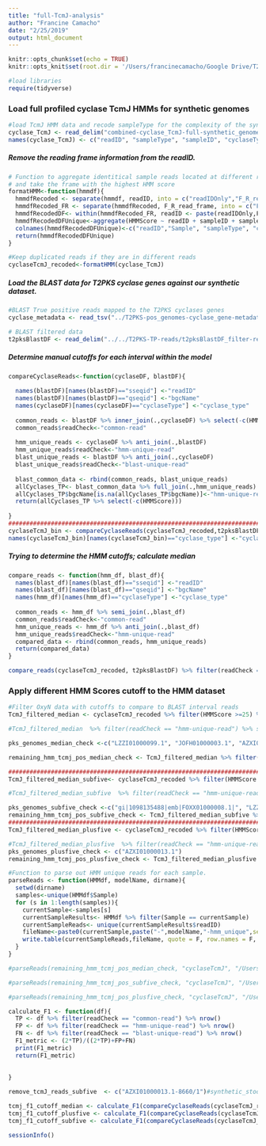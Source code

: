 ```yaml
---
title: "full-TcmJ-analysis"
author: "Francine Camacho"
date: "2/25/2019"
output: html_document
---
```


```r
knitr::opts_chunk$set(echo = TRUE)
knitr::opts_knit$set(root.dir = '/Users/francinecamacho/Google Drive/T2PKS-paper/computational_analysis/synthetic_genomes/HMM-analysis/TcmJ/')
```


```r
#load libraries
require(tidyverse)
```

### Load full profiled cyclase TcmJ HMMs for synthetic genomes
```r
#load TcmJ HMM data and recode sampleType for the complexity of the synthetic sample (#of genomes in samples)
cyclase_TcmJ <- read_delim("combined-cyclase_TcmJ-full-synthetic_genomes-results.txt",col_names = F, delim = "\t") 
names(cyclase_TcmJ) <- c("readID", "sampleType", "sampleID", "cyclaseType", "HMMScore")
```

##### Remove the reading frame information from the readID. 
```r
# Function to aggregate identitical sample reads located at different reading frames 
# and take the frame with the highest HMM score
formatHMM<-function(hmmdf){
  hmmdfRecoded <- separate(hmmdf, readID, into = c("readIDOnly","F_R_read_frame"), sep = "/", extra = "merge")
  hmmdfRecoded_FR <- separate(hmmdfRecoded, F_R_read_frame, into = c("F_R","frameNumb"), sep = "_", extra = "merge")
  hmmdfRecodedDF<- within(hmmdfRecoded_FR, readID <- paste(readIDOnly,F_R, sep='/'))
  hmmdfRecodedDFUnique<-aggregate(HMMScore ~ readID + sampleID + sampleType + cyclaseType , hmmdfRecodedDF, max)
  colnames(hmmdfRecodedDFUnique)<-c("readID","Sample", "sampleType", "cyclaseType","HMMScore")
  return(hmmdfRecodedDFUnique)
}

#Keep duplicated reads if they are in different reads
cyclaseTcmJ_recoded<-formatHMM(cyclase_TcmJ)
```

##### Load the BLAST data for T2PKS cyclase genes against our synthetic dataset. 
```r
#BLAST True positive reads mapped to the T2PKS cyclases genes 
cyclase_metadata <- read_tsv("../T2PKS-pos_genomes-cyclase_gene-metadata.txt", col_names = T) %>% filter(used_in_synthetic_metagenome == "Y") %>% select(c(11:9))

# BLAST filtered data 
t2pksBlastDF <- read_delim("../../T2PKS-TP-reads/t2pksBlastDF_filter-results.txt", col_names = T, delim = "\t") %>% inner_join(.,cyclase_metadata, by= c("qseqid" = "nucl_cyclase_target_name") )%>% filter(cyclase_type == "TcmJ") 

```

##### Determine manual cutoffs for each interval within the model
```r
compareCyclaseReads<-function(cyclaseDF, blastDF){
  
  names(blastDF)[names(blastDF)=="sseqid"] <-"readID"
  names(blastDF)[names(blastDF)=="qseqid"] <-"bgcName"
  names(cyclaseDF)[names(cyclaseDF)=="cyclaseType"] <-"cyclase_type"
  
  common_reads <- blastDF %>% inner_join(.,cyclaseDF) %>% select(-c(HMMScore))
  common_reads$readCheck<-"common-read"
  
  hmm_unique_reads <- cyclaseDF %>% anti_join(.,blastDF)
  hmm_unique_reads$readCheck<-"hmm-unique-read"
  blast_unique_reads <- blastDF %>% anti_join(.,cyclaseDF)
  blast_unique_reads$readCheck<-"blast-unique-read"
  
  blast_common_data <- rbind(common_reads, blast_unique_reads)
  allCyclases_TP<- blast_common_data %>% full_join(.,hmm_unique_reads) 
  allCyclases_TP$bgcName[is.na(allCyclases_TP$bgcName)]<-"hmm-unique-read"
  return(allCyclases_TP %>% select(-c(HMMScore)))
  
}
##############################################################################################
cyclaseTcmJ_bin <- compareCyclaseReads(cyclaseTcmJ_recoded,t2pksBlastDF)
names(cyclaseTcmJ_bin)[names(cyclaseTcmJ_bin)=="cyclase_type"] <-"cyclaseType"
```

##### Trying to determine the HMM cutoffs; calculate median 

```r

compare_reads <- function(hmm_df, blast_df){
  names(blast_df)[names(blast_df)=="sseqid"] <-"readID"
  names(blast_df)[names(blast_df)=="qseqid"] <-"bgcName"
  names(hmm_df)[names(hmm_df)=="cyclaseType"] <-"cyclase_type"
  
  common_reads <- hmm_df %>% semi_join(.,blast_df) 
  common_reads$readCheck<-"common-read"
  hmm_unique_reads <- hmm_df %>% anti_join(.,blast_df)
  hmm_unique_reads$readCheck<-"hmm-unique-read"
  compared_data <- rbind(common_reads, hmm_unique_reads)
  return(compared_data)
}

compare_reads(cyclaseTcmJ_recoded, t2pksBlastDF) %>% filter(readCheck == "common-read") %>% mutate(medianScore = round(median(HMMScore))) %>% distinct(readCheck, medianScore) %>% ungroup()

```

### Apply different HMM Scores cutoff to the HMM dataset
```r
#Filter OxyN data with cutoffs to compare to BLAST interval reads 
TcmJ_filtered_median <- cyclaseTcmJ_recoded %>% filter(HMMScore >=25) %>% inner_join(.,cyclaseTcmJ_bin)

#TcmJ_filtered_median  %>% filter(readCheck == "hmm-unique-read") %>% separate(readID, c("scaffold_id", "rest_id"), sep = "-", remove = F) %>% distinct(scaffold_id)

pks_genomes_median_check <-c("LZZI01000099.1", "JOFH01000003.1", "AZXI01000013.1", "JOFH01000019.1")

remaining_hmm_tcmj_pos_median_check <- TcmJ_filtered_median %>% filter(readCheck == "hmm-unique-read") %>% separate(readID, c("scaffold_id", "rest_id"), sep = "-", remove = F) %>% filter(scaffold_id %in% pks_genomes_median_check)

####################################################################################
TcmJ_filtered_median_subfive<- cyclaseTcmJ_recoded %>% filter(HMMScore >=20) %>% inner_join(.,cyclaseTcmJ_bin)

#TcmJ_filtered_median_subfive  %>% filter(readCheck == "hmm-unique-read") %>% separate(readID, c("scaffold_id", "rest_id"), sep = "-", remove = F) %>% distinct(scaffold_id)

pks_genomes_subfive_check <-c("gi|1098135488|emb|FOXX01000008.1|", "LZZI01000099.1", "AZXI01000017.1", "JOFH01000003.1", "LZZI01000061.1", "gi|928414697|gb|LGKI01000478.1|", "AZXI01000013.1", "LZZI01000001.1", "JOFH01000019.1")
remaining_hmm_tcmj_pos_subfive_check <- TcmJ_filtered_median_subfive %>% filter(readCheck == "hmm-unique-read") %>% separate(readID, c("scaffold_id", "rest_id"), sep = "-", remove = F) %>% filter(scaffold_id %in% pks_genomes_subfive_check)
####################################################################################                                 
TcmJ_filtered_median_plusfive <- cyclaseTcmJ_recoded %>% filter(HMMScore>=30) %>% inner_join(.,cyclaseTcmJ_bin)

#TcmJ_filtered_median_plusfive  %>% filter(readCheck == "hmm-unique-read") %>% separate(readID, c("scaffold_id", "rest_id"), sep = "-", remove = F) %>% distinct(scaffold_id)
pks_genomes_plusfive_check <- c("AZXI01000013.1")
remaining_hmm_tcmj_pos_plusfive_check <- TcmJ_filtered_median_plusfive %>% filter(readCheck == "hmm-unique-read") %>% separate(readID, c("scaffold_id", "rest_id"), sep = "-", remove = F) %>% filter(scaffold_id %in% pks_genomes_plusfive_check)

```


```r
#Function to parse out HMM unique reads for each sample. 
parseReads <- function(HMMdf, modelName, dirname){
  setwd(dirname)
  samples<-unique(HMMdf$Sample)
  for (s in 1:length(samples)){
    currentSample<-samples[s]
    currentSampleResults<- HMMdf %>% filter(Sample == currentSample)
    currentSampleReads<- unique(currentSampleResults$readID)
    fileName<-paste0(currentSample,paste("-",modelName,"-hmm_unique",sep =""), ".txt", sep ="")
    write.table(currentSampleReads,fileName, quote = F, row.names = F, col.names = F )
  }
}

#parseReads(remaining_hmm_tcmj_pos_median_check, "cyclaseTcmJ", "/Users/francinecamacho/Google Drive/T2PKS-paper/computational_analysis/synthetic_genomes/HMM-analysis/TcmJ/full_model-analysis/hmm-unique-analysis/median_score/")

#parseReads(remaining_hmm_tcmj_pos_subfive_check, "cyclaseTcmJ", "/Users/francinecamacho/Google Drive/T2PKS-paper/computational_analysis/synthetic_genomes/HMM-analysis/TcmJ/full_model-analysis/hmm-unique-analysis/minus_five_score/")

#parseReads(remaining_hmm_tcmj_pos_plusfive_check, "cyclaseTcmJ", "/Users/francinecamacho/Google Drive/T2PKS-paper/computational_analysis/synthetic_genomes/HMM-analysis/TcmJ/full_model-analysis/hmm-unique-analysis/plus_five_score/")

```

```r

calculate_F1 <- function(df){
  TP <- df %>% filter(readCheck == "common-read") %>% nrow()
  FP <- df %>% filter(readCheck == "hmm-unique-read") %>% nrow()
  FN <- df %>% filter(readCheck == "blast-unique-read") %>% nrow()
  F1_metric <- (2*TP)/((2*TP)+FP+FN)
  print(F1_metric)
  return(F1_metric)
  
  
}

remove_tcmJ_reads_subfive  <- c("AZXI01000013.1-8660/1")#synthetic_stool_low_S9

tcmj_f1_cutoff_median <- calculate_F1(compareCyclaseReads(cyclaseTcmJ_recoded %>% filter(HMMScore >=25),t2pksBlastDF)) #0.3196347
tcmj_f1_cutoff_plusfive <- calculate_F1(compareCyclaseReads(cyclaseTcmJ_recoded %>% filter(HMMScore >=30),t2pksBlastDF)) #0.1978556
tcmj_f1_cutoff_subfive <- calculate_F1(compareCyclaseReads(cyclaseTcmJ_recoded %>% filter(!readID %in% remove_tcmJ_reads_subfive) %>% filter(HMMScore >=20),t2pksBlastDF)) #0.1404923
```

```r
sessionInfo()
```


